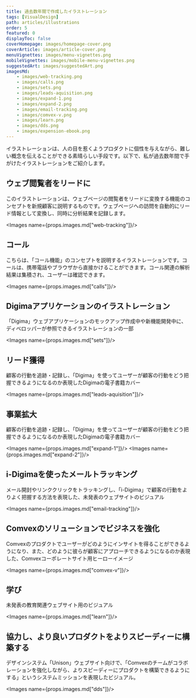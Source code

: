 ```yaml
---
title: 過去数年間で作成したイラストレーション
tags: [VisualDesign]
path: articles/illustrations
order: 5
featured: 0
displayToc: false
coverHomepage: images/homepage-cover.png
coverArticle: images/article-cover.png
menuVignettes: images/menu-vignettes.png
mobileVignettes: images/mobile-menu-vignettes.png
suggestedArt: images/suggestedArt.png
imagesMd: 
    - images/web-tracking.png
    - images/calls.png
    - images/sets.png
    - images/leads-aquisition.png
    - images/expand-1.png
    - images/expand-2.png
    - images/email-tracking.png
    - images/comvex-v.png
    - images/learn.png
    - images/dds.png
    - images/expension-ebook.png
---
```


<!-- Overview -->

<ArticleOverview>
    <Sunnary>
       イラストレーションは、人の目を惹くようプロダクトに個性を与えながら、難しい概念を伝えることができる素晴らしい手段です。以下で、私が過去数年間で手がけたイラストレーションをご紹介します。
    </Sunnary>  
</ArticleOverview>

<!-- Content -->

## ウェブ閲覧者をリードに
<p>
このイラストレーションは、ウェブページの閲覧者をリードに変換する機能のコンセプトを新規顧客に説明するものです。ウェブページへの訪問を自動的にリード情報として変換し、同時に分析結果を記録します。
</p>

<Images name={props.images.md["web-tracking"]}/>


## コール
<p>
こちらは、「コール機能」のコンセプトを説明するイラストレーションです。コールは、携帯電話やブラウザから直接かけることができます。コール関連の解析結果は集積され、ユーザーは確認できます。
</p>

<Images name={props.images.md["calls"]}/>


## Digimaアプリケーションのイラストレーション
<p>
「Digima」ウェブアプリケーションのモックアップ作成中や新機能開発中に、ディベロッパーが参照できるイラストレーションの一部
</p>

<Images name={props.images.md["sets"]}/>


## リード獲得
<p>
顧客の行動を追跡・記録し、「Digima」を使ってユーザーが顧客の行動をどう把握できるようになるのか表現したDigimaの電子書籍カバー
</p>

<Images name={props.images.md["leads-aquisition"]}/>


## 事業拡大
<p>
顧客の行動を追跡・記録し、「Digima」を使ってユーザーが顧客の行動をどう把握できるようになるのか表現したDigimaの電子書籍カバー
</p>

<Images name={props.images.md["expand-1"]}/>
<Images name={props.images.md["expand-2"]}/>


## i-Digimaを使ったメールトラッキング
<p>
メール開封やリンククリックをトラッキングし、「i-Digima」で顧客の行動をよりよく把握する方法を表現した、未発表のウェブサイトのビジュアル
</p>

<Images name={props.images.md["email-tracking"]}/>


## Comvexのソリューションでビジネスを強化
<p>
Comvexのプロダクトでユーザーがどのようにインサイトを得ることができるようになり、また、どのように彼らが顧客にアプローチできるようになるのか表現した、Comvexコーポレートサイト用ヒーローイメージ
</p>

<Images name={props.images.md["comvex-v"]}/>


## 学び
<p>
未発表の教育関連ウェブサイト用のビジュアル
</p>

<Images name={props.images.md["learn"]}/>


## 協力し、より良いプロダクトをよりスピーディーに構築する
<p>
デザインシステム「Unison」ウェブサイト向けで、「Comvexのチームがコラボレーションを強化しながら、よりスピーディーにプロダクトを構築できるようにする」というシステムミッションを表現したビジュアル。
</p>

<Images name={props.images.md["dds"]}/>